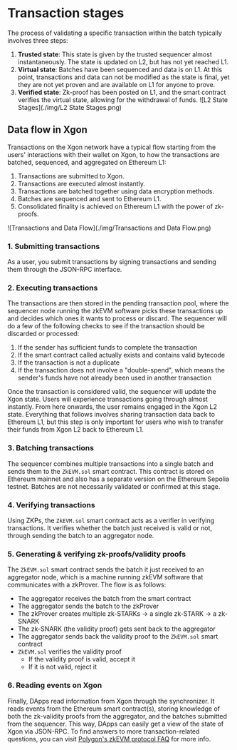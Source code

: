 # Transaction stages
The process of validating a specific transaction within the batch typically involves three steps:
1. **Trusted state**: This state is given by the trusted sequencer almost instantaneously. The state is updated on L2, but has not yet reached L1.
2. **Virtual state**: Batches have been sequenced and data is on L1. At this point, transactions and data can not be modified as the state is final, yet they are not yet proven and are available on L1 for anyone to prove.
3. **Verified state**: Zk-proof has been posted on L1, and the smart contract verifies the virtual state, allowing for the withdrawal of funds.
![L2 State Stages](./img/L2 State Stages.png)

## Data flow in Xgon
Transactions on the Xgon network have a typical flow starting from the users' interactions with their wallet on Xgon, to how the transactions are batched, sequenced, and aggregated on Ethereum L1:
1. Transactions are submitted to Xgon.
2. Transactions are executed almost instantly.
3. Transactions are batched together using data encryption methods.
4. Batches are sequenced and sent to Ethereum L1.
5. Consolidated finality is achieved on Ethereum L1 with the power of zk-proofs.

![Transactions and Data Flow](./img/Transactions and Data Flow.png)

### 1. Submitting transactions
As a user, you submit transactions by signing transactions and sending them through the JSON-RPC interface.

### 2. Executing transactions
The transactions are then stored in the pending transaction pool, where the sequencer node running the zkEVM software picks these transactions up and decides which ones it wants to process or discard.
The sequencer will do a few of the following checks to see if the transaction should be discarded or processed:
1. If the sender has sufficient funds to complete the transaction
2. If the smart contract called actually exists and contains valid bytecode
3. If the transaction is not a duplicate
4. If the transaction does not involve a "double-spend", which means the sender's funds have not already been used in another transaction

Once the transaction is considered valid, the sequencer will update the Xgon state. Users will experience transactions going through almost instantly.
From here onwards, the user remains engaged in the Xgon L2 state. Everything that follows involves sharing transaction data back to Ethereum L1, but this step is only important for users who wish to transfer their funds from Xgon L2 back to Ethereum L1.

### 3. Batching transactions
The sequencer combines multiple transactions into a single batch and sends them to the `ZkEVM.sol` smart contract. This contract is stored on Ethereum mainnet and also has a separate version on the Ethereum Sepolia testnet.
Batches are not necessarily validated or confirmed at this stage.

### 4. Verifying transactions
Using ZKPs, the `ZkEVM.sol` smart contract acts as a verifier in verifying transactions. It verifies whether the batch just received is valid or not, through sending the batch to an aggregator node.

### 5. Generating & verifying zk-proofs/validity proofs
The `ZkEVM.sol` smart contract sends the batch it just received to an aggregator node, which is a machine running zkEVM software that communicates with a zkProver. The flow is as follows:
  - The aggregator receives the batch from the smart contract
  - The aggregator sends the batch to the zkProver
  - The zkProver creates multiple zk-STARKs -> a single zk-STARK -> a zk-SNARK
  - The zk-SNARK (the validity proof) gets sent back to the aggregator
  - The aggregator sends back the validity proof to the `ZkEVM.sol` smart contract
  - `ZkEVM.sol` verifies the validity proof
    - If the validity proof is valid, accept it
    - If it is not valid, reject it

### 6. Reading events on Xgon
Finally, DApps read information from Xgon through the synchronizer.
It reads events from the Ethereum smart contract(s), storing knowledge of both the zk-validity proofs from the aggregator, and the batches submitted from the sequencer.
This way, DApps can easily get a view of the state of Xgon via JSON-RPC.
<Tip title="Note">To find answers to more transaction-related questions, you can visit [Polygon's zkEVM protocol FAQ](https://wiki.polygon.technology/docs/zkevm/faq/zkevm-protocol-faq/ "Polygon's zkEVM protocol FAQ") for more info.</Tip>